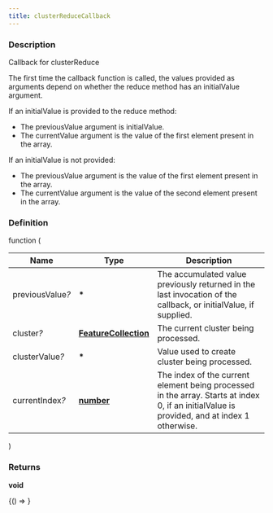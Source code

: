 ```yaml
---
title: clusterReduceCallback
---
```



### Description

Callback for clusterReduce

The first time the callback function is called, the values provided as arguments depend
on whether the reduce method has an initialValue argument.

If an initialValue is provided to the reduce method:

- The previousValue argument is initialValue.
- The currentValue argument is the value of the first element present in the array.

If an initialValue is not provided:

- The previousValue argument is the value of the first element present in the array.
- The currentValue argument is the value of the second element present in the array.

### Definition

function (

| Name                  | Type                                                                                            | Description                                                                                                                                 |
| --------------------- | ----------------------------------------------------------------------------------------------- | ------------------------------------------------------------------------------------------------------------------------------------------- |
| previousValue<i>?</i> | **\***                                                                                          | The accumulated value previously returned in the last invocation of the callback, or initialValue, if supplied.                             |
| cluster<i>?</i>       | **[FeatureCollection](https://tools.ietf.org/html/rfc7946#section-3.3)**                        | The current cluster being processed.                                                                                                        |
| clusterValue<i>?</i>  | **\***                                                                                          | Value used to create cluster being processed.                                                                                               |
| currentIndex<i>?</i>  | **[number](https://developer.mozilla.org/docs/Web/JavaScript/Reference/Global_Objects/Number)** | The index of the current element being processed in the array. Starts at index 0, if an initialValue is provided, and at index 1 otherwise. |

)

### Returns

**void**

<!-- Expose turf as global var for experimenting in the browser console -->

<BrowserOnly>{() => <WindowTurfGlobal turf={turf} />}</BrowserOnly>
